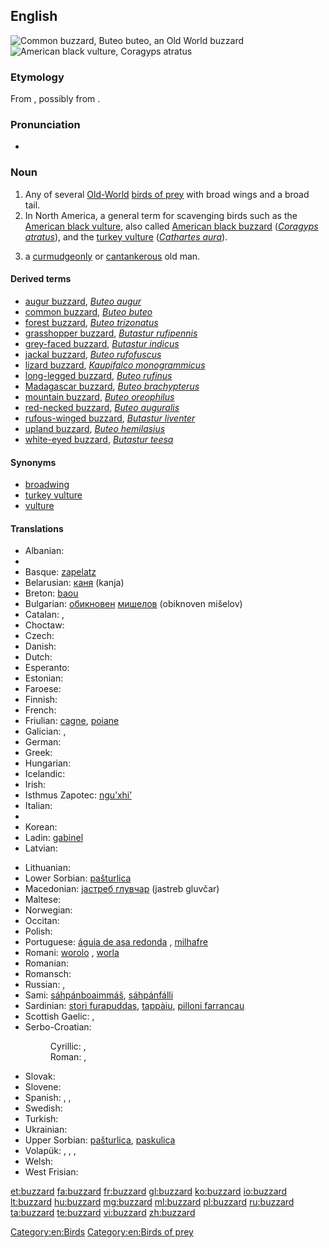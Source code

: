 ==English==

[[Image:Poster Buteo buteo.jpg|thumb|Common buzzard, ''Buteo buteo'', an Old World buzzard]]
[[Image:Coragyps-atratus-001.jpg|thumb|American black vulture, ''Coragyps atratus'']]
{{wikipedia}}

===Etymology===
From {{etyl|fr}} {{term|busart|lang=fr}}, possibly from {{etyl|la}} {{term|buteon|buteōn|[[buteo]]|lang=la}}.

===Pronunciation===
* {{IPA|/ˈbʌzəɻd/}}

===Noun===
{{en-noun}}

# Any of several [[Old-World]] [[bird of prey|birds of prey]] with broad wings and a broad tail.
# In North America, a general term for scavenging birds such as the [[American black vulture]], also called [[American black buzzard]] (''[[Coragyps atratus]]''), and the [[turkey vulture]] (''[[Cathartes aura]]'').
#{{UK|colloquial}} a [[curmudgeonly]] or [[cantankerous]] old man.

====Derived terms====
* [[augur buzzard]], ''[[Buteo augur]]''
* [[common buzzard]], ''[[Buteo buteo]]''
* [[forest buzzard]], ''[[Buteo trizonatus]]''
* [[grasshopper buzzard]], ''[[Butastur rufipennis]]''
* [[grey-faced buzzard]], ''[[Butastur indicus]]''
* [[jackal buzzard]], ''[[Buteo rufofuscus]]''
* [[lizard buzzard]], ''[[Kaupifalco monogrammicus]]''
* [[long-legged buzzard]], ''[[Buteo rufinus]]''
* [[Madagascar buzzard]], ''[[Buteo brachypterus]]''
* [[mountain buzzard]], ''[[Buteo oreophilus]]''
* [[red-necked buzzard]], ''[[Buteo auguralis]]''
* [[rufous-winged buzzard]], ''[[Butastur liventer]]''
* [[upland buzzard]], ''[[Buteo hemilasius]]''
* [[white-eyed buzzard]], ''[[Butastur teesa]]''

====Synonyms====
* [[broadwing]]
* [[turkey vulture]]
* [[vulture]]

====Translations====
{{trans-top|Genus Buteo}}
* Albanian: {{t-|sq|huta}}
* {{trreq|ar}}
* Basque: [[zapelatz]]
* Belarusian: [[каня]] (kanja) {{f}}
* Breton: [[baou]]
* Bulgarian: [[обикновен]] [[мишелов]] (obiknoven mišelov) {{m}}
* Catalan: {{t|ca|aligot|m}}, {{t-|ca|zopilot|m}}
* Choctaw: {{tø|cho|sheki}}
* Czech: {{t-|cs|káně|n}}
* Danish: {{t-|da|musvåge}}
* Dutch: {{t+|nl|buizerd|m}}
* Esperanto: {{t-|eo|buteo}}
* Estonian: {{t|et|hiireviu}}
* Faroese: {{t-|fo|músvákur|m}}
* Finnish: {{t+|fi|haukka}}
* French: {{t+|fr|buse|f}}
* Friulian: [[cagne]], [[poiane]]
* Galician: {{t|gl|miñato|m}}, {{t|gl|bexato|m}}
* German: {{t+|de|Bussard|m}}
* Greek: {{t+|el|γερακίνα|f}}
* Hungarian: {{t-|hu|ölyv}}
* Icelandic: {{t+|is|músvákur|m}}
* Irish: {{t|ga|clamhán}}
* Isthmus Zapotec: [[nguʼxhiʼ]]
* Italian: {{t+|it|poiana|f}}
* {{trreq|km}}
* Korean: {{t|ko|말똥가리|tr=malttonggari}}
* Ladin: [[gabinel]]
* Latvian: {{t|lv|klijāns}}
{{trans-mid}}
* Lithuanian: {{t+|lt|suopis}}
* Lower Sorbian: [[pašturlica]] {{f}}
* Macedonian: [[jастреб глувчар]] (jastreb gluvčar) {{m}}
* Maltese: {{t|mt|kuċċarda prima|f}}
* Norwegian: {{t-|no|musvåk}}
* Occitan: {{t|oc|tartana|f}}
* Polish: {{t+|pl|myszołów|m}}
* Portuguese: [[águia de asa redonda]] {{f}}, [[milhafre]] {{m}}
* Romani: [[worolo]] {{m}}, [[worla]] {{f}}
* Romanian: {{t|ro|șorecar}}
* Romansch: {{t|rm|girun da mieurs}}
* Russian: {{t|ru|канюк|m|tr=kanjúk}}, {{t|ru|саpыч|m|tr=sarýč}}
* Sami: [[sáhpánboaimmáš]], [[sáhpánfálli]]
* Sardinian: [[stori furapuddas]], [[tappàiu]], [[pilloni farrancau]]
* Scottish Gaelic: {{t-|gd|clamhan|m}}, {{t-|gd|àrmhaigh|m}}
* Serbo-Croatian:
*: Cyrillic: {{t-|sh|мишар|m|alt=ми̏ша̄р|sc=Cyrl}}, {{t-|sh|шкањац|m|alt=шка́њац|sc=Cyrl}}
*: Roman: {{t-|sh|mišar|m|alt=mȉšār}}, {{t-|sh|škanjac|m|alt=škánjac}}
* Slovak: {{t|sk|myšiak lesný}}
* Slovene: {{t|sl|kanja}}
* Spanish: {{t-|es|ratonero común|m}} <!--[[busardo]] is this for the American continent?-->, {{t-|es|busardo|m}}, {{t-|es|gavilán|m}}
* Swedish: {{t+|sv|ormvråk}}
* Turkish: {{t+|tr|şahin}}
* Ukrainian: {{t|uk|канюк|m|tr=kanjúk}}
* Upper Sorbian: [[pašturlica]], [[paskulica]]
* Volapük: {{qualifier|male or female}} {{t+|vo|busar}}, {{qualifier|male}} {{t-|vo|hibusar}}, {{qualifier|female}} {{t-|vo|jibusar}}, {{qualifier|offspring, young}} {{t-|vo|busarül}}
* Welsh: {{t|cy|bwncath}}
* West Frisian: {{t|fy|mûzefalk}}
{{trans-bottom}}

{{trans-see|American black vulture|black vulture}}

{{trans-see|turkey vulture}}

[[Category:en:Birds]]
[[Category:en:Birds of prey]]

[[et:buzzard]]
[[fa:buzzard]]
[[fr:buzzard]]
[[gl:buzzard]]
[[ko:buzzard]]
[[io:buzzard]]
[[lt:buzzard]]
[[hu:buzzard]]
[[mg:buzzard]]
[[ml:buzzard]]
[[pl:buzzard]]
[[ru:buzzard]]
[[ta:buzzard]]
[[te:buzzard]]
[[vi:buzzard]]
[[zh:buzzard]]